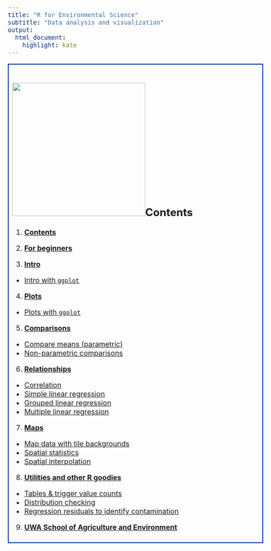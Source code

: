 ```yaml
---
title: "R for Environmental Science"
subtitle: "Data analysis and visualization"
output: 
  html_document:
    highlight: kate
---
```


<style type="text/css">
  body{
  font-size: 12pt;
}
</style>

<div style="border: 2px solid #039; padding: 8px;">
# ![](./images/indexPic.jpg){align="right" width="300" height="300"}Contents

1. [**Contents**](index.html)

2. [**For beginners**](about.html)

3. [**Intro**](intro.html)
  - [Intro with `ggplot`](intro-GG.html)

4. [**Plots**](plots.html)
  - [Plots with `ggplot`](plots-GG.html)

5. [**Comparisons**](means.html)
  - [Compare means (parametric)](means.html)
  - [Non-parametric comparisons](nonparam.html)

6. [**Relationships**](correl.html)
  - [Correlation](correl.html)
  - [Simple linear regression](regression.html)
  - [Grouped linear regression](reg-group.html)
  - [Multiple linear regression](reg-multi.html)

7. [**Maps**](maps.html)
  - [Map data with tile backgrounds](maps.html)
  - [Spatial statistics](spatial.html)
  - [Spatial interpolation](spat-interp.html)

8. [**Utilities and other R goodies**](tables.html)
  - [Tables & trigger value counts](tables.html)
  - [Distribution checking](distributions.html)
  - [Regression residuals to identify contamination](residuals.html)

9. [**UWA School of Agriculture and Environment**](https://www.uwa.edu.au/schools/agriculture-and-environment){target="_blank"}

</div>

<p>&nbsp;</p>

